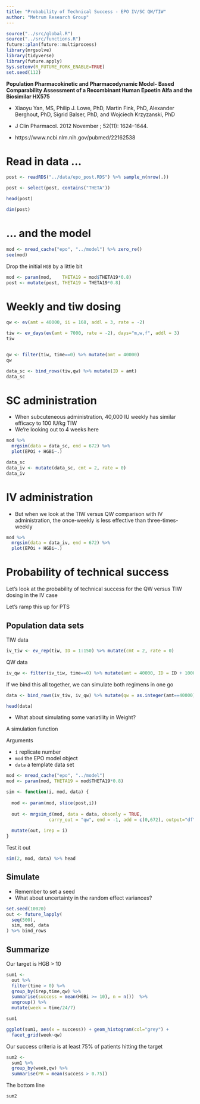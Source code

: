 ```yaml
---
title: "Probability of Technical Success - EPO IV/SC QW/TIW"
author: "Metrum Research Group"
---
```


```r
source("../src/global.R")
source("../src/functions.R")
future::plan(future::multiprocess)
library(mrgsolve)
library(tidyverse)
library(future.apply)
Sys.setenv(R_FUTURE_FORK_ENABLE=TRUE)
set.seed(112)
```


__Population Pharmacokinetic and Pharmacodynamic Model- Based Comparability Assessment of a Recombinant Human Epoetin Alfa and the Biosimilar HX575__

- Xiaoyu Yan, MS, Philip J. Lowe, PhD, Martin Fink, PhD, Alexander Berghout, PhD, 
  Sigrid Balser, PhD, and Wojciech Krzyzanski, PhD

- J Clin Pharmacol. 2012 November ; 52(11): 1624–1644. 

- https://www.ncbi.nlm.nih.gov/pubmed/22162538


# Read in data ...
```r
post <- readRDS("../data/epo_post.RDS") %>% sample_n(nrow(.))

post <- select(post, contains("THETA"))

head(post)

dim(post)
```

# ... and the model
```r
mod <- mread_cache("epo", "../model") %>% zero_re()
see(mod)

```

Drop the initial `HGB` by a little bit
```r
mod <- param(mod,    THETA19 = mod$THETA19*0.8)
post <- mutate(post, THETA19 = THETA19*0.8)
```

# Weekly and tiw dosing
```r
qw <- ev(amt = 40000, ii = 168, addl = 3, rate = -2)

tiw <- ev_days(ev(amt = 7000, rate = -2), days="m,w,f", addl = 3)
tiw


qw <- filter(tiw, time==0) %>% mutate(amt = 40000)
qw
```

```r
data_sc <- bind_rows(tiw,qw) %>% mutate(ID = amt)
data_sc
```

# SC administration

- When subcuteneous administration, 40,000 IU weekly has similar efficacy
to 100 IU/kg TIW
- We're looking out to 4 weeks here
```r
mod %>% 
  mrgsim(data = data_sc, end = 672) %>%
  plot(EPOi + HGBi~.)
```

```r
data_sc
data_iv <- mutate(data_sc, cmt = 2, rate = 0)
data_iv
```

# IV administration

- But when we look at the TIW versus QW comparison with IV administration,
the once-weekly is less effective than three-times-weekly

```r
mod %>% 
  mrgsim(data = data_iv, end = 672) %>%
  plot(EPOi + HGBi~.)
```

# Probability of technical success

Let's look at the probability of technical success for the QW versus TIW
dosing in the IV case

Let's ramp this up for PTS

## Population data sets

TIW data
```r
iv_tiw <- ev_rep(tiw, ID = 1:150) %>% mutate(cmt = 2, rate = 0)
```

QW data
```r
iv_qw <- filter(iv_tiw, time==0) %>% mutate(amt = 40000, ID = ID + 10000)
```

If we bind this all together, we can simulate both regimens in one go
```r
data <- bind_rows(iv_tiw, iv_qw) %>% mutate(qw = as.integer(amt==40000))

head(data)
```

- What about simulating some variatility in Weight?


A simulation function

Arguments

- `i` replicate number
- `mod` the EPO model object
- `data` a template data set

```r
mod <- mread_cache("epo", "../model")
mod <- param(mod, THETA19 = mod$THETA19*0.8)

sim <- function(i, mod, data) {
  
  mod <- param(mod, slice(post,i))
  
  out <- mrgsim_d(mod, data = data, obsonly = TRUE,
                carry_out = "qw", end = -1, add = c(0,672), output="df")
  
  mutate(out, irep = i)
}
```


Test it out
```r
sim(2, mod, data) %>% head
```


## Simulate

- Remember to set a seed
- What about uncertainty in the random effect variances?

```r
set.seed(10020)
out <- future_lapply(
  seq(500),
  sim, mod, data
) %>% bind_rows
```


## Summarize

Our target is HGB > 10

```r
sum1 <- 
  out %>% 
  filter(time > 0) %>%
  group_by(irep,time,qw) %>%
  summarise(success = mean(HGBi >= 10), n = n())  %>%
  ungroup() %>%
  mutate(week = time/24/7)

sum1

ggplot(sum1, aes(x = success)) + geom_histogram(col="grey") + 
  facet_grid(week~qw) 
```

Our success criteria is at least 75% of patients hitting the target
```r
sum2 <- 
  sum1 %>%
  group_by(week,qw) %>% 
  summarise(PR = mean(success > 0.75))
```

The bottom line
```r
sum2
```

